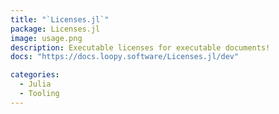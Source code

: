 ```yaml
---
title: "`Licenses.jl`"
package: Licenses.jl
image: usage.png
description: Executable licenses for executable documents!
docs: "https://docs.loopy.software/Licenses.jl/dev"

categories: 
  - Julia
  - Tooling
---
```

